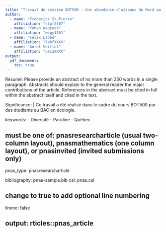 ```yaml
---
title: "Travail de session BOT500 - Une abondance d’oiseaux du Nord au Sud du Québec"
author:
  - name: "Frédérick St-Pierre"
    affiliation: "stpf2507"
  - name: "Yohan Wegener"
    affiliation: "wegy1101"
  - name: "Félix Labbé"
    affiliation: "labfXXXX"
  - name: "Aurel Veillet"
    affiliation: "veiaXXXX"
output: 
  pdf_document: 
    toc: true
---
```

Résumé: 
  Please provide an abstract of no more than 250 words in a single paragraph. Abstracts should explain to the general reader the major contributions of the article. References in the abstract must be cited in full within the abstract itself and cited in the text.


Significance: |
  Ce travail a été réalisé dans le cadre du cours BOT500 par des étudiants au BAC en écologie.

keywords:
  - Diversité
  - Paruline
  - Québec

## must be one of: pnasresearcharticle (usual two-column layout), pnasmathematics (one column layout), or pnasinvited (invited submissions only)
pnas_type: pnasresearcharticle

bibliography: pnas-sample.bib
csl: pnas.csl

## change to true to add optional line numbering
lineno: false

output: rticles::pnas_article
---


<!-- Leave these lines as they are at the end of your .Rmd file to ensure placement of methods & acknowledgements sections before the references-->
\showmatmethods
\showacknow
\pnasbreak
